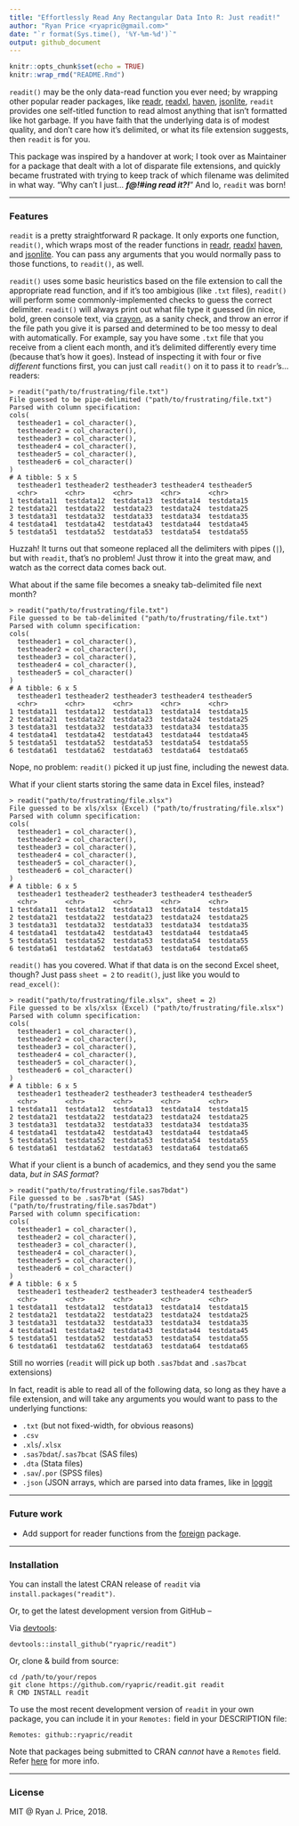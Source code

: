 ```yaml
---
title: "Effortlessly Read Any Rectangular Data Into R: Just readit!"
author: "Ryan Price <ryapric@gmail.com>"
date: "`r format(Sys.time(), '%Y-%m-%d')`"
output: github_document
---
```


```r
knitr::opts_chunk$set(echo = TRUE)
knitr::wrap_rmd("README.Rmd")
```

`readit()` may be the only data-read function you ever need; by wrapping other
popular reader packages, like
[readr](https://cran.r-project.org/package=readr),
[readxl](https://cran.r-project.org/package=readxl),
[haven](https://cran.r-project.org/package=haven),
[jsonlite](https://cran.r-project.org/package=jsonlite), `readit` provides one
self-titled function to read almost anything that isn't formatted like hot
garbage. If you have faith that the underlying data is of modest quality, and
don't care how it's delimited, or what its file extension suggests, then
`readit` is for you.

This package was inspired by a handover at work; I took over as Maintainer for
a package that dealt with a lot of disparate file extensions, and quickly
became frustrated with trying to keep track of which filename was delimited in
what way. "Why can't I just... _**f@!#ing read it?!**_" And lo, `readit` was
born!

---

### Features

`readit` is a pretty straightforward R package. It only exports one function,
`readit()`, which wraps most of the reader functions in
[readr](https://cran.r-project.org/package=readr),
[readxl](https://cran.r-project.org/package=readxl)
[haven](https://cran.r-project.org/package=haven), and
[jsonlite](https://cran.r-project.org/package=jsonlite). You can pass any
arguments that you would normally pass to those functions, to `readit()`, as
well.

`readit()` uses some basic heuristics based on the file extension to call the
appropriate read function, and if it's too ambigious (like `.txt` files),
`readit()` will perform some commonly-implemented checks to guess the correct
delimiter. `readit()` will always print out what file type it guessed (in nice,
bold, green console text, via
[crayon]([readr](https://cran.r-project.org/package=crayon)), as a sanity
check, and throw an error if the file path you give it is parsed and determined
to be too messy to deal with automatically. For example, say you have some
`.txt` file that you receive from a client each month, and it's delimited
differently every time (because that's how it goes). Instead of inspecting it
with four or five *different* functions first, you can just call `readit()` on
it to pass it to `readr`'s... readers:

    > readit("path/to/frustrating/file.txt")
    File guessed to be pipe-delimited ("path/to/frustrating/file.txt")
    Parsed with column specification:
    cols(
      testheader1 = col_character(),
      testheader2 = col_character(),
      testheader3 = col_character(),
      testheader4 = col_character(),
      testheader5 = col_character(),
      testheader6 = col_character()
    )
    # A tibble: 5 x 5
      testheader1 testheader2 testheader3 testheader4 testheader5
      <chr>       <chr>       <chr>       <chr>       <chr>
    1 testdata11  testdata12  testdata13  testdata14  testdata15
    2 testdata21  testdata22  testdata23  testdata24  testdata25
    3 testdata31  testdata32  testdata33  testdata34  testdata35
    4 testdata41  testdata42  testdata43  testdata44  testdata45
    5 testdata51  testdata52  testdata53  testdata54  testdata55

Huzzah! It turns out that someone replaced all the delimiters with pipes (`|`),
but with `readit`, that's no problem! Just throw it into the great maw, and
watch as the correct data comes back out.

What about if the same file becomes a sneaky tab-delimited file next month?

    > readit("path/to/frustrating/file.txt")
    File guessed to be tab-delimited ("path/to/frustrating/file.txt")
    Parsed with column specification:
    cols(
      testheader1 = col_character(),
      testheader2 = col_character(),
      testheader3 = col_character(),
      testheader4 = col_character(),
      testheader5 = col_character()
    )
    # A tibble: 6 x 5
      testheader1 testheader2 testheader3 testheader4 testheader5
      <chr>       <chr>       <chr>       <chr>       <chr>
    1 testdata11  testdata12  testdata13  testdata14  testdata15
    2 testdata21  testdata22  testdata23  testdata24  testdata25
    3 testdata31  testdata32  testdata33  testdata34  testdata35
    4 testdata41  testdata42  testdata43  testdata44  testdata45
    5 testdata51  testdata52  testdata53  testdata54  testdata55
    6 testdata61  testdata62  testdata63  testdata64  testdata65

Nope, no problem: `readit()` picked it up just fine, including the newest data.

What if your client starts storing the same data in Excel files, instead?

    > readit("path/to/frustrating/file.xlsx")
    File guessed to be xls/xlsx (Excel) ("path/to/frustrating/file.xlsx")
    Parsed with column specification:
    cols(
      testheader1 = col_character(),
      testheader2 = col_character(),
      testheader3 = col_character(),
      testheader4 = col_character(),
      testheader5 = col_character(),
      testheader6 = col_character()
    )
    # A tibble: 6 x 5
      testheader1 testheader2 testheader3 testheader4 testheader5
      <chr>       <chr>       <chr>       <chr>       <chr>
    1 testdata11  testdata12  testdata13  testdata14  testdata15
    2 testdata21  testdata22  testdata23  testdata24  testdata25
    3 testdata31  testdata32  testdata33  testdata34  testdata35
    4 testdata41  testdata42  testdata43  testdata44  testdata45
    5 testdata51  testdata52  testdata53  testdata54  testdata55
    6 testdata61  testdata62  testdata63  testdata64  testdata65

`readit()` has you covered. What if that data is on the second Excel sheet,
though? Just pass `sheet = 2` to `readit()`, just like you would to
`read_excel()`:

    > readit("path/to/frustrating/file.xlsx", sheet = 2)
    File guessed to be xls/xlsx (Excel) ("path/to/frustrating/file.xlsx")
    Parsed with column specification:
    cols(
      testheader1 = col_character(),
      testheader2 = col_character(),
      testheader3 = col_character(),
      testheader4 = col_character(),
      testheader5 = col_character(),
      testheader6 = col_character()
    )
    # A tibble: 6 x 5
      testheader1 testheader2 testheader3 testheader4 testheader5
      <chr>       <chr>       <chr>       <chr>       <chr>
    1 testdata11  testdata12  testdata13  testdata14  testdata15
    2 testdata21  testdata22  testdata23  testdata24  testdata25
    3 testdata31  testdata32  testdata33  testdata34  testdata35
    4 testdata41  testdata42  testdata43  testdata44  testdata45
    5 testdata51  testdata52  testdata53  testdata54  testdata55
    6 testdata61  testdata62  testdata63  testdata64  testdata65

What if your client is a bunch of academics, and they send you the same data,
*but in SAS format*?

    > readit("path/to/frustrating/file.sas7bdat")
    File guessed to be .sas7b*at (SAS) ("path/to/frustrating/file.sas7bdat")
    Parsed with column specification:
    cols(
      testheader1 = col_character(),
      testheader2 = col_character(),
      testheader3 = col_character(),
      testheader4 = col_character(),
      testheader5 = col_character(),
      testheader6 = col_character()
    )
    # A tibble: 6 x 5
      testheader1 testheader2 testheader3 testheader4 testheader5
      <chr>       <chr>       <chr>       <chr>       <chr>
    1 testdata11  testdata12  testdata13  testdata14  testdata15
    2 testdata21  testdata22  testdata23  testdata24  testdata25
    3 testdata31  testdata32  testdata33  testdata34  testdata35
    4 testdata41  testdata42  testdata43  testdata44  testdata45
    5 testdata51  testdata52  testdata53  testdata54  testdata55
    6 testdata61  testdata62  testdata63  testdata64  testdata65

Still no worries (`readit` will pick up both `.sas7bdat` and `.sas7bcat`
extensions)

In fact, readit is able to read all of the following data, so long as they have
a file extension, and will take any arguments you would want to pass to the
underlying functions:

- `.txt` (but not fixed-width, for obvious reasons)
- `.csv`
- `.xls`/`.xlsx`
- `.sas7bdat`/`.sas7bcat` (SAS files)
- `.dta` (Stata files)
- `.sav`/`.por` (SPSS files)
- `.json` (JSON arrays, which are parsed into data frames, like in [loggit](https://cran.r-project.org/package=loggit)

---

### Future work

- Add support for reader functions from the
[foreign](https://cran.r-project.org/package=foreign) package.

---

### Installation

You can install the latest CRAN release of `readit` via
`install.packages("readit")`.

Or, to get the latest development version from GitHub --

Via [devtools](https://github.com/hadley/devtools):

    devtools::install_github("ryapric/readit")

Or, clone & build from source:

    cd /path/to/your/repos
    git clone https://github.com/ryapric/readit.git readit
    R CMD INSTALL readit

To use the most recent development version of `readit` in your own package, you
can include it in your `Remotes:` field in your DESCRIPTION file:

    Remotes: github::ryapric/readit

Note that packages being submitted to CRAN *cannot* have a `Remotes` field.
Refer
[here](https://cran.r-project.org/web/packages/devtools/vignettes/dependencies.html)
for more info.

---

### License

MIT @ Ryan J. Price, 2018.
